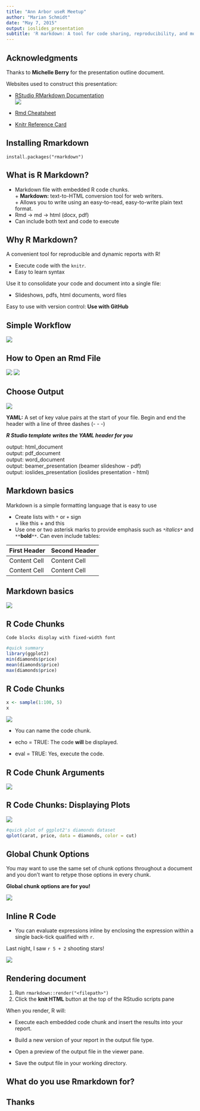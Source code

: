 ```yaml
---
title: "Ann Arbor useR Meetup"
author: "Marian Schmidt"
date: "May 7, 2015"
output: ioslides_presentation
subtitle: 'R markdown: A tool for code sharing, reproducibility, and more!'
---
```


## Acknowledgments

Thanks to **Michelle Berry** for the presentation outline document. 

Websites used to construct this presentation:  

* [RStudio RMarkdown Documentation](http://rmarkdown.rstudio.com/)  
![](usingRMD.jpeg)     

* [Rmd Cheatsheet](http://www.rstudio.com/wp-content/uploads/2015/02/rmarkdown-cheatsheet.pdf)

* [Knitr Reference Card](http://cran.r-project.org/web/packages/knitr/vignettes/knitr-refcard.pdf)




## Installing Rmarkdown
`install.packages("rmarkdown")`

## What is R Markdown?   
* Markdown file with embedded R code chunks.  
      + **Markdown:**  text-to-HTML conversion tool for web writers.   
          + Allows you to write using an easy-to-read, easy-to-write plain text format.              
*  Rmd -> md -> html (docx, pdf)  
*  Can include both text and code to execute  
  
    
    

## Why R Markdown?
A convenient tool for reproducible and dynamic reports with R!       

*  Execute code with the `knitr`.   
*  Easy to learn syntax 

Use it to consolidate your code and document into a single file:   

* Slideshows, pdfs, html documents, word files   

Easy to use with version control:  **Use with GitHub**   

## Simple Workflow

![](rmd_report.jpeg)

## How to Open an Rmd File
![](new.jpeg)
![](newRMD.jpeg)



## Choose Output
![](YAML_header.jpeg)

**YAML:**  A set of key value pairs at the start of your file.  Begin and end the header with a line of three dashes (- - -)

***R Studio template writes the YAML header for you***  

output: html_document  
output: pdf_document  
output: word_document  
output: beamer_presentation (beamer slideshow - pdf)  
output: ioslides_presentation (ioslides presentation - html)  



## Markdown basics 
Markdown is a simple formatting language that is easy to use

- Create lists with `*` or `+` sign   
      + like this
      + and this
- Use one or two asterisk marks to provide emphasis such as `*`*italics*`*` and `**`**bold**`**`.  Can even include tables:    

First Header  | Second Header
------------- | -------------
Content Cell  | Content Cell
Content Cell  | Content Cell


## Markdown basics 
![](ref3.jpeg)

## R Code Chunks 

```
Code blocks display with fixed-width font
```

```r
#quick summary
library(ggplot2)
min(diamonds$price)
mean(diamonds$price)
max(diamonds$price)
```


## R Code Chunks 

```r
x <- sample(1:100, 5)
x
```

![](chunk_example.jpeg)

+ You can name the code chunk.  

+ echo = TRUE:  The code **will** be displayed.   

+ eval = TRUE: Yes, execute the code.

## R Code Chunk Arguments
![](knitr_arguments.jpeg)

## R Code Chunks:  Displaying Plots 
![](figure.jpeg)

```r
#quick plot of ggplot2's diamonds dataset
qplot(carat, price, data = diamonds, color = cut)
```


## Global Chunk Options

You may want to use the same set of chunk options throughout a document and you don't want to retype those options in every chunk.  

**Global chunk options are for you!**

![](global.jpeg)



## Inline R Code  
- You can evaluate expressions inline by enclosing the expression within a single back-tick qualified with `r`.

Last night, I saw `r 5 + 2` shooting stars!  

![](shootingstar.jpeg)  



## Rendering document
1.  Run `rmarkdown::render("<filepath>")`  
2.  Click the **knit HTML** button at the top of the RStudio scripts pane  

When you render, R will:  

- Execute each embedded code chunk and insert the results into your report.  

- Build a new version of your report in the output file type.  

- Open a preview of the output file in the viewer pane.  

-  Save the output file in your working directory.  


## What do you use Rmarkdown for? 

## Thanks















